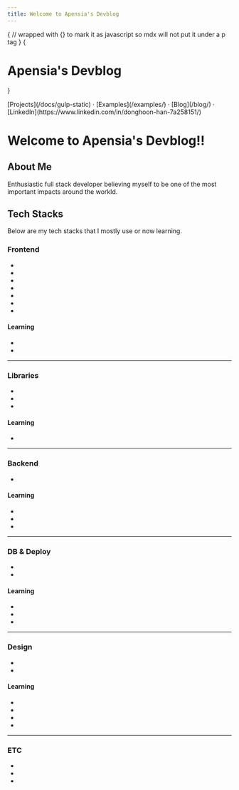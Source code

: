 ```yaml
---
title: Welcome to Apensia's Devblog
---
```



{
// wrapped with {} to mark it as javascript so mdx will not put it under a p tag
}
{<h1 className="text-center font-extrabold md:text-5xl mt-8">Apensia's Devblog</h1>}

<div className="mt-16 mb-20 text-center">
  [Projects](/docs/gulp-static) · [Examples](/examples/) · [Blog](/blog/) · [LinkedIn](https://www.linkedin.com/in/donghoon-han-7a258151/)
</div>

# Welcome to Apensia's Devblog!!

## About Me

Enthusiastic full stack developer believing myself to be one of the most important impacts around the workld.

## Tech Stacks

Below are my tech stacks that I mostly use or now learning.

### Frontend

<ul className="wrapper">
  <li id="html"><SiHtml5 /></li>
  <li id="css"><SiCss3 /></li>
  <li id="sass"><DiSass /></li>
  <li id="javascript"><SiJavascript/></li>
  <li id="typescript"><SiTypescript/></li>
  <li id="react"><SiReact /></li>
  <li id="gatsby"><SiGatsby/></li>
</ul>

#### Learning

<ul className="wrapper">
  <li id="next"><SiNextdotjs/></li>
  <li id="svelte"><SiSvelte/></li>
</ul>

<hr/>

### Libraries

<ul className="wrapper">
  <li id="styled-components"><SiStyledcomponents/></li>
  <li id="react-router"><SiReactrouter/></li>
  <li id="jwt"><SiJsonwebtokens/></li>
</ul>

#### Learning

<ul className="wrapper">
  <li id="three-js"><SiThreedotjs/></li>
</ul>

<hr/>

### Backend

<ul className="wrapper">
  <li id="express"><SiExpress/></li>
</ul>

#### Learning

<ul className="wrapper">
  <li id="graphql"><SiGraphql /></li>
  <li id="django"><SiDjango/></li>
  <li id="apollo-graphql"><SiApollographql/></li>
</ul>

<hr/>

### DB & Deploy

<ul className="wrapper">
  <li id="heroku"><SiHeroku/></li>
  <li id="vercel"><SiVercel/></li>
</ul>

#### Learning

<ul className="wrapper">
  <li id="aws"><SiAmazonaws/></li>
  <li id="postgresql"><SiPostgresql/></li>
  <li id="prisma"><SiPrisma/></li>
</ul>

<hr/>

### Design

<ul className="wrapper">
  <li id="figma"><SiFigma/></li>
  <li id="premiere-pro"><SiAdobepremierepro/></li>
</ul>

#### Learning

<ul className="wrapper">
  <li id="after-effects"><SiAdobeaftereffects/></li>
  <li id="photoshop"><SiAdobephotoshop/></li>
  <li id="illustrator"><SiAdobeillustrator/></li>
  <li id="blender"><SiBlender/></li>
</ul>

<hr/>

### ETC

<ul className="wrapper">
  <li id="notion"><SiNotion/></li>
  <li id="slack"><SiSlack/></li>
  <li id="confluence"><SiConfluence/></li>
</ul>

